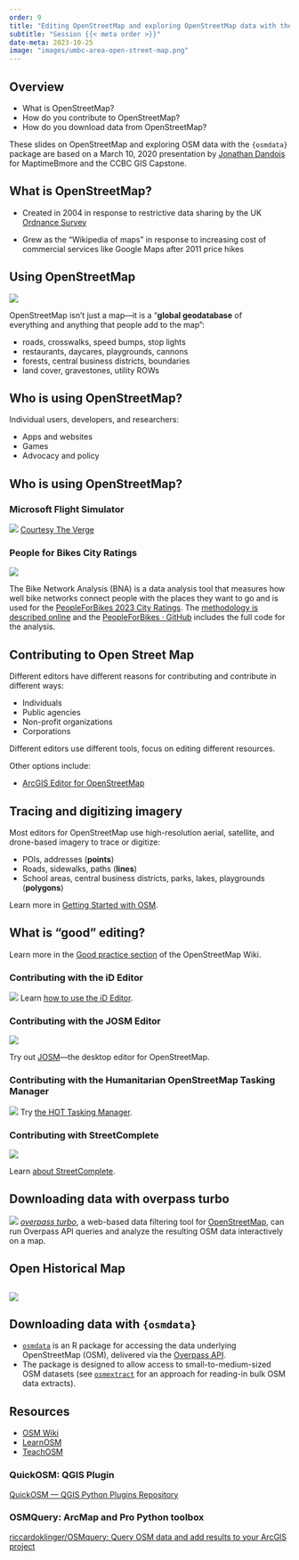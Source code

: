 ```yaml
---
order: 9
title: "Editing OpenStreetMap and exploring OpenStreetMap data with the `{osmdata}` package"
subtitle: "Session {{< meta order >}}"
date-meta: 2023-10-25
image: "images/umbc-area-open-street-map.png"
---
```


## Overview

-   What is OpenStreetMap?
-   How do you contribute to OpenStreetMap?
-   How do you download data from OpenStreetMap?

These slides on OpenStreetMap and exploring OSM data with the `{osmdata}` package are based on a March 10, 2020 presentation by [Jonathan Dandois](https://twitter.com/jondandois) for MaptimeBmore and the CCBC GIS Capstone.

## What is OpenStreetMap?

-   Created in 2004 in response to restrictive data sharing by the UK [Ordnance Survey](https://www.gov.uk/government/organisations/ordnance-survey)

-   Grew as the "Wikipedia of maps" in response to increasing cost of commercial services like Google Maps after 2011 price hikes

## Using OpenStreetMap

![](images/umbc-area-open-street-map.png)

OpenStreetMap isn't just a map---it is a "**global geodatabase** of everything and anything that people add to the map":

-   roads, crosswalks, speed bumps, stop lights
-   restaurants, daycares, playgrounds, cannons
-   forests, central business districts, boundaries
-   land cover, gravestones, utility ROWs

## Who is using OpenStreetMap?

Individual users, developers, and researchers:

-   Apps and websites
-   Games
-   Advocacy and policy

## Who is using OpenStreetMap?

### Microsoft Flight Simulator

![](images/2020-08-21_microsoft-flight-simulator_the-verge.png) [Courtesy The Verge](https://www.theverge.com/2020/8/21/21395084/microsoft-flight-simulator-melbourne-obelish-openstreetmap-bing-maps-data-glitch)

### People for Bikes City Ratings

![](images/cityratings-people-for-bikes.png)

The Bike Network Analysis (BNA) is a data analysis tool that measures how well bike networks connect people with the places they want to go and is used for the [PeopleForBikes 2023 City Ratings](https://cityratings.peopleforbikes.org/). The [methodology is described online](https://cityratings.peopleforbikes.org/about/methodology) and the [PeopleForBikes · GitHub](https://github.com/PeopleForBikes) includes the full code for the analysis.

## Contributing to Open Street Map

Different editors have different reasons for contributing and contribute in different ways:

-   Individuals
-   Public agencies
-   Non-profit organizations
-   Corporations

::: notes
Different editors use different tools, focus on editing different resources.

Other options include:

-   [ArcGIS Editor for OpenStreetMap](https://www.esri.com/en-us/arcgis/products/arcgis-editor-for-openstreetmap)
:::

## Tracing and digitizing imagery

Most editors for OpenStreetMap use high-resolution aerial, satellite, and drone-based imagery to trace or digitize:

-   POIs, addresses (**points**)
-   Roads, sidewalks, paths (**lines**)
-   School areas, central business districts, parks, lakes, playgrounds (**polygons**)

Learn more in [Getting Started with OSM](https://maptimebmore.github.io/ccbc-osm-presentation/#15).

## What is "good" editing?

Learn more in the [Good practice section](https://wiki.openstreetmap.org/wiki/Good_practice) of the OpenStreetMap Wiki.

### Contributing with the iD Editor

![](images/umbc-area-open-street-map-editor.png) Learn [how to use the iD Editor](https://learnosm.org/en/beginner/id-editor/).

### Contributing with the JOSM Editor

![](images/josm-screenshot.png)

Try out [JOSM](https://live.osgeo.org/en/overview/josm_overview.html)---the desktop editor for OpenStreetMap.

### Contributing with the Humanitarian OpenStreetMap Tasking Manager

![](images/hot-open-street-map-morocco.png) Try [the HOT Tasking Manager](https://tasks.hotosm.org/).

### Contributing with StreetComplete

![](images/street-complete-screenshots.png)

Learn [about StreetComplete](https://streetcomplete.app/).

## Downloading data with overpass turbo

![](images/overpass-turbo-screenshot.png) [*overpass turbo*](https://overpass-turbo.eu), a web-based data filtering tool for [OpenStreetMap](http://www.openstreetmap.org/), can run Overpass API queries and analyze the resulting OSM data interactively on a map.

## Open Historical Map

## ![](images/open-historical-map.png)

## Downloading data with `{osmdata}`

-   [`osmdata`](https://docs.ropensci.org/osmdata/) is an R package for accessing the data underlying OpenStreetMap (OSM), delivered via the [Overpass API](https://wiki.openstreetmap.org/wiki/Overpass_API).
-   The package is designed to allow access to small-to-medium-sized OSM datasets (see [`osmextract`](https://github.com/ropensci/osmextract) for an approach for reading-in bulk OSM data extracts).

## Resources

-   [OSM Wiki](https://wiki.openstreetmap.org/)
-   [LearnOSM](https://learnosm.org/)
-   [TeachOSM](https://teachosm.org/)

### QuickOSM: QGIS Plugin

[QuickOSM --- QGIS Python Plugins Repository](https://plugins.qgis.org/plugins/QuickOSM/)

### OSMQuery: ArcMap and Pro Python toolbox

[riccardoklinger/OSMquery: Query OSM data and add results to your ArcGIS project](https://github.com/riccardoklinger/OSMquery)
